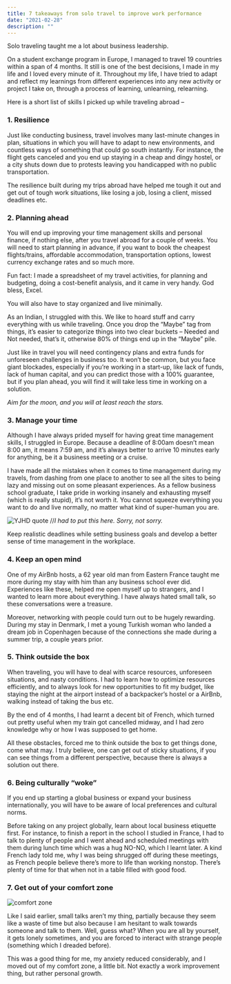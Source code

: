 ```yaml
---
title: 7 takeaways from solo travel to improve work performance
date: "2021-02-28"
description: ""
---
```


Solo traveling taught me a lot about business leadership.

On a student exchange program in Europe, I managed to travel 19 countries within a span of 4 months. It still is one of the best decisions, I made in my life and I loved every minute of it. Throughout my life, I have tried to adapt and reflect my learnings from different experiences into any new activity or project I take on, through a process of learning, unlearning, relearning.

Here is a short list of skills I picked up while traveling abroad –

### 1. Resilience

Just like conducting business, travel involves many last-minute changes in plan, situations in which you will have to adapt to new environments, and countless ways of something that could go south instantly. For instance, the flight gets canceled and you end up staying in a cheap and dingy hostel, or a city shuts down due to protests leaving you handicapped with no public transportation.

The resilience built during my trips abroad have helped me tough it out and get out of tough work situations, like losing a job, losing a client, missed deadlines etc.

### 2. Planning ahead

You will end up improving your time management skills and personal finance, if nothing else, after you travel abroad for a couple of weeks. You will need to start planning in advance, if you want to book the cheapest flights/trains, affordable accommodation, transportation options, lowest currency exchange rates and so much more. 

Fun fact: I made a spreadsheet of my travel activities, for planning and budgeting, doing a cost-benefit analysis, and it came in very handy. God bless, Excel.

You will also have to stay organized and live minimally. 

As an Indian, I struggled with this. We like to hoard stuff and carry everything with us while traveling. Once you drop the “Maybe” tag from things, it’s easier to categorize things into two clear buckets – Needed and Not needed, that’s it, otherwise 80% of things end up in the “Maybe” pile.

Just like in travel you will need contingency plans and extra funds for unforeseen challenges in business too. It won’t be common, but you face giant blockades, especially if you’re working in a start-up, like lack of funds, lack of human capital, and you can predict those with a 100% guarantee, but if you plan ahead, you will find it will take less time in working on a solution.

*Aim for the moon, and you will at least reach the stars.*

### 3. Manage your time

Although I have always prided myself for having great time management skills, I struggled in Europe. Because a deadline of 8:00am doesn’t mean 8:00 am, it means 7:59 am, and it’s always better to arrive 10 minutes early for anything, be it a business meeting or a cruise.

I have made all the mistakes when it comes to time management during my travels, from dashing from one place to another to see all the sites to being lazy and missing out on some pleasant experiences. As a fellow business school graduate, I take pride in working insanely and exhausting myself (which is really stupid), it’s not worth it. You cannot squeeze everything you want to do and live normally, no matter what kind of super-human you are.

![YJHD quote](./s29.jpeg)
//*I had to put this here. Sorry, not sorry.*

Keep realistic deadlines while setting business goals and develop a better sense of time management in the workplace.

### 4.	Keep an open mind

One of my AirBnb hosts, a 62 year old man from Eastern France taught me more during my stay with him than any business school ever did. Experiences like these, helped me open myself up to strangers, and I wanted to learn more about everything. I have always hated small talk, so these conversations were a treasure. 

Moreover, networking with people could turn out to be hugely rewarding. During my stay in Denmark, I met a young Turkish woman who landed a dream job in Copenhagen because of the connections she made during a summer trip, a couple years prior.

### 5. Think outside the box

When traveling, you will have to deal with scarce resources, unforeseen situations, and nasty conditions. I had to learn how to optimize resources efficiently, and to always look for new opportunities to fit my budget, like staying the night at the airport instead of a backpacker’s hostel or a AirBnb, walking instead of taking the bus etc. 

By the end of 4 months, I had learnt a decent bit of French, which turned out pretty useful when my train got cancelled midway, and I had zero knowledge why or how I was supposed to get home.

All these obstacles, forced me to think outside the box to get things done, come what may. I truly believe, one can get out of sticky situations, if you can see things from a different perspective, because there is always a solution out there.

### 6.	Being culturally “woke”

If you end up starting a global business or expand your business internationally, you will have to be aware of local preferences and cultural norms.

Before taking on any project globally, learn about local business etiquette first. For instance, to finish a report in the school I studied in France, I had to talk to plenty of people and I went ahead and scheduled meetings with them during lunch time which was a hug NO-NO, which I learnt later. A kind French lady told me, why I was being shrugged off during these meetings, as French people believe there’s more to life than working nonstop. There’s plenty of time for that when not in a table filled with good food.

### 7.	Get out of your comfort zone

![comfort zone](./s30.jpeg)

Like I said earlier, small talks aren’t my thing, partially because they seem like a waste of time but also because I am hesitant to walk towards someone and talk to them. Well, guess what? When you are all by yourself, it gets lonely sometimes, and you are forced to interact with strange people (something which I dreaded before). 

This was a good thing for me, my anxiety reduced considerably, and I moved out of my comfort zone, a little bit. Not exactly a work improvement thing, but rather personal growth.



